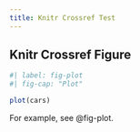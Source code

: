 ```yaml
---
title: Knitr Crossref Test
---
```


## Knitr Crossref Figure

```r
#| label: fig-plot
#| fig-cap: "Plot"

plot(cars)
```

For example, see @fig-plot.
